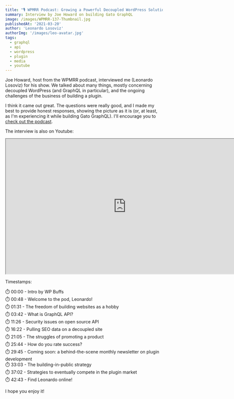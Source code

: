 ```yaml
---
title: "🎙 WPMRR Podcast: Growing a Powerful Decoupled WordPress Solution"
summary: Interview by Joe Howard on building Gato GraphQL
image: /images/WPMRR-137-Thumbnail.jpg
publishedAt: '2021-03-20'
author: 'Leonardo Losoviz'
authorImg: '/images/leo-avatar.jpg'
tags:
  - graphql
  - api
  - wordpress
  - plugin
  - media
  - youtube
---
```


Joe Howard, host from the WPMRR podcast, interviewed me (Leonardo Losoviz) for his show. We talked about many things, mostly concerning decoupled WordPress (and GraphQL in particular), and the ongoing challenges of the business of building a plugin.

I think it came out great. The questions were really good, and I made my best to provide honest responses, showing the picture as it is (or, at least, as I'm experiencing it while building Gato GraphQL). I'll encourage you to [check out the podcast](https://wpmrr.com/podcast/leonardo-losoviz-graphql-api/).

The interview is also on Youtube:

<div className="aspect-video">
  <iframe
    className="w-full h-full"
    src="https://www.youtube.com/embed/0Ob_iAxUXHY?start=48"
    title="15 things (you didn’t know) you can do with GraphQL in WordPress"
    width="768"
    height="432"
    allow="accelerometer; autoplay; clipboard-write; encrypted-media; gyroscope; picture-in-picture; web-share"
    allowFullScreen
  >
  </iframe>
</div>

Timestamps:

⏱️ 00:00 -​ Intro by WP Buffs<br/>
⏱️ 00:48 -​ Welcome to the pod, Leonardo!<br/>
⏱️ 01:31 -​ The freedom of building websites as a hobby<br/>
⏱️ 03:42 -​ What is GraphQL API?<br/>
⏱️ 11:26 -​ Security issues on open source API<br/>
⏱️ 16:22 -​ Pulling SEO data on a decoupled site<br/>
⏱️ 21:05 -​ The struggles of promoting a product<br/>
⏱️ 25:44 -​ How do you rate success?<br/>
⏱️ 29:45 -​ Coming soon: a behind-the-scene monthly newsletter on plugin development<br/>
⏱️ 33:03 -​ The building-in-public strategy<br/>
⏱️ 37:02 -​ Strategies to eventually compete in the plugin market<br/>
⏱️ 42:43 -​ Find Leonardo online!

I hope you enjoy it!